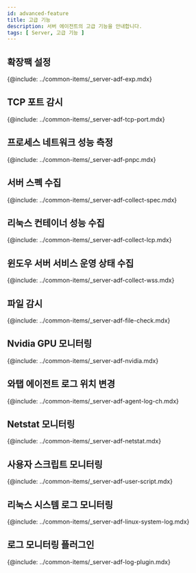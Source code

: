 ```yaml
---
id: advanced-feature
title: 고급 기능
description: 서버 에이전트의 고급 기능을 안내합니다.
tags: [ Server, 고급 기능 ]
---
```



## 확장팩 설정 
{@include: ../common-items/_server-adf-exp.mdx} 

## TCP 포트 감시
{@include: ../common-items/_server-adf-tcp-port.mdx}

## 프로세스 네트워크 성능 측정
{@include: ../common-items/_server-adf-pnpc.mdx}

## 서버 스펙 수집
{@include: ../common-items/_server-adf-collect-spec.mdx}

## 리눅스 컨테이너 성능 수집
{@include: ../common-items/_server-adf-collect-lcp.mdx}

## 윈도우 서버 서비스 운영 상태 수집
{@include: ../common-items/_server-adf-collect-wss.mdx} 

## 파일 감시
{@include: ../common-items/_server-adf-file-check.mdx}  

## Nvidia GPU 모니터링
{@include: ../common-items/_server-adf-nvidia.mdx} 

## 와탭 에이전트 로그 위치 변경
{@include: ../common-items/_server-adf-agent-log-ch.mdx}

## Netstat 모니터링
{@include: ../common-items/_server-adf-netstat.mdx}

## 사용자 스크립트 모니터링
{@include: ../common-items/_server-adf-user-script.mdx}

## 리눅스 시스템 로그 모니터링
{@include: ../common-items/_server-adf-linux-system-log.mdx}

## 로그 모니터링 플러그인
{@include: ../common-items/_server-adf-log-plugin.mdx}  